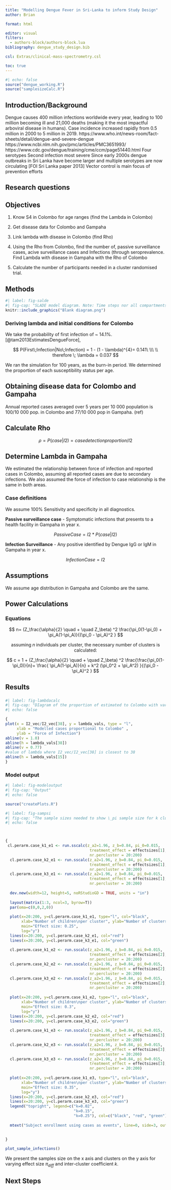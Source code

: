 ```yaml
---
title: "Modelling Dengue Fever in Sri-Lanka to inform Study Design"
author: Brian

format: html

editor: visual
filters:
  - authors-block/authors-block.lua
bibliography: dengue_study_design.bib

csl: Extras/clinical-mass-spectrometry.csl

toc: true
---
```


```r
#| echo: false
source("dengue_working.R")
source("samplesizeCalc.R")

```

## Introduction/Background

Dengue causes 400 million infections worldwide every year, leading to 100 million becoming ill and 21,000 deaths (making it the most impactful arboviral disease in humans).
Case incidence increased rapidly from 0.5 million in 2000 to 5 million in 2019.
https://www.who.int/news-room/fact-sheets/detail/dengue-and-severe-dengue
https://www.ncbi.nlm.nih.gov/pmc/articles/PMC3651993/
https://www.cdc.gov/dengue/training/cme/ccm/page51440.html
Four serotypes
Second infection most severe
Since early 2000s dengue outbreaks in Sri Lanka have become larger and multiple serotypes are now circulating [FOI Sri Lanka paper 2013]
Vector control is main focus of prevention efforts

## Research questions 


## Objectives

1.  Know S4 in Colombo for age ranges (find the Lambda in Colombo)

2.  Get disease data for Colombo and Gampaha

3.  Link lambda with disease in Colombo (find Rho)

4.  Using the Rho from Colombo, find the number of, passive surveillance cases, acive surveillance cases and Infections (through seroprevalence. Find Lambda with disease in Gampaha with the Rho of Colombo

5.  Calculate the number of participants needed in a cluster randomised trial.  

## Methods


```r
#| label: fig-salde
#| fig-cap: "SLADE model diagram. Note: Time steps nor all compartments are displayed."
knitr::include_graphics("Blank diagram.png")
```

### Deriving lambda and initial conditions for Colombo

We take the probability of first infection of \~ 14.1%.[@tam2013EstimatesDengueForce],

$$
P(First\;Infection|No\;Infection) = 1 - (1 - \lambda)^{4}= 0.141\
\\\
\\
therefore \; \lambda = 0.037
$$

We ran the simulation for 100 years, as the burn-in period. We determined the proportion of each susceptibility status per age.

## Obtaining disease data for Colombo and Gampaha

Annual reported cases averaged over 5 years per 10 000 population is 100/10 000 pop. in Colombo and 77/10 000 pop in Gampaha. (ref)

## Calculate Rho

$$
\rho = P(case|I2)  = case detection proportion/ I2
$$

## Determine Lambda in Gampaha

We estimated the relationship between force of infection and reported cases in Colombo, assuming all reported cases are due to secondary infections. We also assumed the force of infection to case relationship is the same in both areas.



### Case definitions

We assume 100% Sensitivity and specificity in all diagnostics.

**Passive surveillance case** - Symptomatic infections that presents to a health facility in Gampaha in year x.

$$
PassiveCase  = I2*P(case|I2)
$$

**Infection Surveillance** - Any positive identified by Dengue IgG or IgM in Gampaha in year x.

$$
InfectionCase = I2
$$

## Assumptions

We assume age distribution in Gampaha and Colombo are the same.

## Power Calculations

### Equations
$$
n= (Z_\frac{\alpha}{2} \quad + \quad Z_\beta) ^2 \frac{\pi_0(1-\pi_0) + \pi_A(1-\pi_A)}{(\pi_0 - \pi_A)^2 }
$$

$$
\text{assuming} \; n \; \text{individuals per cluster, the necessary number of clusters is calculated:} 
$$

$$
c = 1 + (Z_\frac{\alpha}{2} \quad + \quad Z_\beta) ^2 \frac{\frac{\pi_0(1-\pi_0)}{n}+ \frac{ \pi_A(1-\pi_A)}{n} + k^2 (\pi_0^2 + \pi_A^2) }{(\pi_0 - \pi_A)^2 }
$$

## Results
### 
```r
#| label: fig-lambdacalc
#| fig-cap: "DIagram of the proportion of estimated to Colombo with varying Force of infection. We assume Colombo has a lambda of 0.037 ( derived from Primary infection incidence) and that Gampaha has 77% of the cases in Colombo. We also assume that cases are secondary infections." 
#| echo: false

{
plot(x = I2_vec/I2_vec[38], y = lambda_vals, type = "l", 
     xlab = "Modelled cases proportional to Colombo" , 
     ylab = "Force of Infection")
abline(v = 1.0)
abline(h = lambda_vals[38])
abline(v = 0.77)
#value of lambda where I2_vec/I2_vec[38] is closest to 38
abline(h = lambda_vals[15])
}
```
### Model output
```r
#| label: fig-modeloutput
#| fig-cap: "Output"
#| echo: false

source("createPlots.R")

```

```r
#| label: fig-sampsi
#| fig-cap: "The sample sizes needed to show \_pi sample size for k clusters and n participants."
#| echo: false



{
 cl.perarm.case_k1_e1 <- run.sscalc(z_a2=1.96, z_b=0.84, pi_0=0.015, 
                                     treatment_effect = effectsizes[1], k = k_vec[1], 
                                     nr.percluster = 20:200)
  cl.perarm.case_k2_e1 <- run.sscalc(z_a2=1.96, z_b=0.84, pi_0=0.015, 
                                     treatment_effect = effectsizes[1], k = k_vec[2], 
                                     nr.percluster = 20:200)
  cl.perarm.case_k3_e1 <- run.sscalc(z_a2=1.96, z_b=0.84, pi_0=0.015, 
                                     treatment_effect = effectsizes[1], k = k_vec[3], 
                                     nr.percluster = 20:200)
  
  dev.new(width=12, height=5, noRStudioGD = TRUE, units = "in")
  
  layout(matrix(1:3, ncol=3, byrow=T))
  par(oma=c(0,0,2,0))
  
  plot(x=20:200, y=cl.perarm.case_k1_e1, type="l", col="black", 
       xlab="Number of children\nper cluster", ylab="Number of clusters per arm", 
       main="Effect size: 0.25",
       log="y")
  lines(x=20:200, y=cl.perarm.case_k2_e1, col="red")
  lines(x=20:200, y=cl.perarm.case_k3_e1, col="green")
  
  cl.perarm.case_k1_e2 <- run.sscalc(z_a2=1.96, z_b=0.84, pi_0=0.015, 
                                     treatment_effect = effectsizes[2], k = k_vec[1], 
                                     nr.percluster = 20:200)
  cl.perarm.case_k2_e2 <- run.sscalc(z_a2=1.96, z_b=0.84, pi_0=0.015, 
                                     treatment_effect = effectsizes[2], k = k_vec[2], 
                                     nr.percluster = 20:200)
  cl.perarm.case_k3_e2 <- run.sscalc(z_a2=1.96, z_b=0.84, pi_0=0.015, 
                                     treatment_effect = effectsizes[2], k = k_vec[3], 
                                     nr.percluster = 20:200)
  
  plot(x=20:200, y=cl.perarm.case_k1_e2, type="l", col="black", 
       xlab="Number of children\nper cluster", ylab="Number of clusters per arm",
       main="Effect size: 0.3",
       log="y")
  lines(x=20:200, y=cl.perarm.case_k2_e2, col="red")
  lines(x=20:200, y=cl.perarm.case_k3_e2, col="green")
  
  cl.perarm.case_k1_e3 <- run.sscalc(z_a2=1.96, z_b=0.84, pi_0=0.015, 
                                     treatment_effect = effectsizes[3], k = k_vec[1], 
                                     nr.percluster = 20:200)
  cl.perarm.case_k2_e3 <- run.sscalc(z_a2=1.96, z_b=0.84, pi_0=0.015, 
                                     treatment_effect = effectsizes[3], k = k_vec[2], 
                                     nr.percluster = 20:200)
  cl.perarm.case_k3_e3 <- run.sscalc(z_a2=1.96, z_b=0.84, pi_0=0.015, 
                                     treatment_effect = effectsizes[3], k = k_vec[3], 
                                     nr.percluster = 20:200)
  
  plot(x=20:200, y=cl.perarm.case_k1_e3, type="l", col="black", 
       xlab="Number of children\nper cluster", ylab="Number of clusters per arm",
       main="Effect size: 0.35",
       log="y")
  lines(x=20:200, y=cl.perarm.case_k2_e3, col="red")
  lines(x=20:200, y=cl.perarm.case_k3_e3, col="green")
  legend("topright", legend=c("k=0.02", 
                              "k=0.15",
                              "k=0.25"), col=c("black", "red", "green"), lty=1)
  
  mtext("Subject enrollment using cases as events", line=0, side=3, outer=TRUE, cex=1.2)
  
  
}
```

```r


plot_sample_infections()

```

We present the samples size on the x axis and clusters on the y axis for varying effect size $\pi_{diff}$ and inter-cluster coefficient $k$.


## Next Steps
